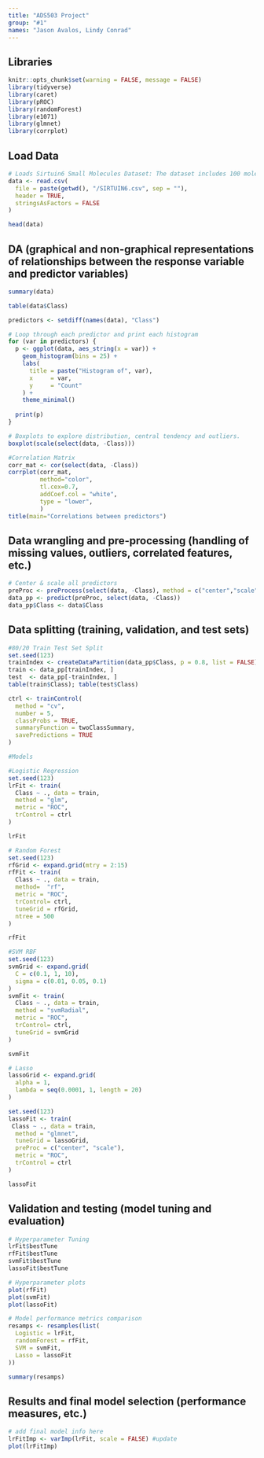 ```yaml
---
title: "ADS503 Project"
group: "#1"
names: "Jason Avalos, Lindy Conrad"
---
```

## Libraries
```r
knitr::opts_chunk$set(warning = FALSE, message = FALSE)
library(tidyverse)
library(caret)
library(pROC)
library(randomForest)
library(e1071)
library(glmnet)
library(corrplot)
```

## Load Data

```r
# Loads Sirtuin6 Small Molecules Dataset: The dataset includes 100 molecules with 6 most relevant descriptors to determine the candidate inhibitors of a target protein, Sirtuin6. The molecules are grouped based on their low- and high-BFEs.
data <- read.csv(
  file = paste(getwd(), "/SIRTUIN6.csv", sep = ""),
  header = TRUE,
  stringsAsFactors = FALSE
)

head(data)
```
## DA (graphical and non-graphical representations of relationships between the response variable and predictor variables)

```r
summary(data)
```
```r
table(data$Class)
```


```r
predictors <- setdiff(names(data), "Class")

# Loop through each predictor and print each histogram
for (var in predictors) {
  p <- ggplot(data, aes_string(x = var)) +
    geom_histogram(bins = 25) +
    labs(
      title = paste("Histogram of", var),
      x     = var,
      y     = "Count"
    ) +
    theme_minimal()
  
  print(p)
}

# Boxplots to explore distribution, central tendency and outliers.
boxplot(scale(select(data, -Class)))
```

```r
#Correlation Matrix
corr_mat <- cor(select(data, -Class))
corrplot(corr_mat, 
         method="color", 
         tl.cex=0.7,
         addCoef.col = "white",
         type = "lower", 
         )
title(main="Correlations between predictors")
```

## Data wrangling and pre-processing (handling of missing values, outliers, correlated features, etc.)

```r
# Center & scale all predictors
preProc <- preProcess(select(data, -Class), method = c("center","scale"))
data_pp <- predict(preProc, select(data, -Class))
data_pp$Class <- data$Class
```

## Data splitting (training, validation, and test sets)
```r
#80/20 Train Test Set Split
set.seed(123)
trainIndex <- createDataPartition(data_pp$Class, p = 0.8, list = FALSE)
train <- data_pp[trainIndex, ]
test  <- data_pp[-trainIndex, ]
table(train$Class); table(test$Class)
```


```r
ctrl <- trainControl(
  method = "cv", 
  number = 5,
  classProbs = TRUE,
  summaryFunction = twoClassSummary,
  savePredictions = TRUE
)

#Models

#Logistic Regression 
set.seed(123)
lrFit <- train(
  Class ~ ., data = train,
  method = "glm",
  metric = "ROC",
  trControl = ctrl
)

lrFit

# Random Forest 
set.seed(123)
rfGrid <- expand.grid(mtry = 2:15)
rfFit <- train(
  Class ~ ., data = train,
  method=  "rf",
  metric = "ROC",
  trControl= ctrl,
  tuneGrid = rfGrid,
  ntree = 500
)

rfFit

#SVM RBF
set.seed(123)
svmGrid <- expand.grid(
  C = c(0.1, 1, 10),
  sigma = c(0.01, 0.05, 0.1)
)
svmFit <- train(
  Class ~ ., data = train,
  method = "svmRadial",
  metric = "ROC",
  trControl= ctrl,
  tuneGrid = svmGrid
)

svmFit

# Lasso
lassoGrid <- expand.grid(
  alpha = 1,
  lambda = seq(0.0001, 1, length = 20)
)

set.seed(123)
lassoFit <- train(
 Class ~ ., data = train,
  method = "glmnet",
  tuneGrid = lassoGrid,
  preProc = c("center", "scale"),
  metric = "ROC",
  trControl = ctrl
)

lassoFit
```
## Validation and testing (model tuning and evaluation)

```r
# Hyperparameter Tuning 
lrFit$bestTune
rfFit$bestTune
svmFit$bestTune
lassoFit$bestTune
```
```r
# Hyperparameter plots
plot(rfFit)
plot(svmFit)
plot(lassoFit)
```
```r
# Model performance metrics comparison
resamps <- resamples(list(
  Logistic = lrFit,
  randomForest = rfFit,
  SVM = svmFit,
  Lasso = lassoFit
))

summary(resamps)
```

## Results and final model selection (performance measures, etc.)
```r
# add final model info here
lrFitImp <- varImp(lrFit, scale = FALSE) #update
plot(lrFitImp)
```

